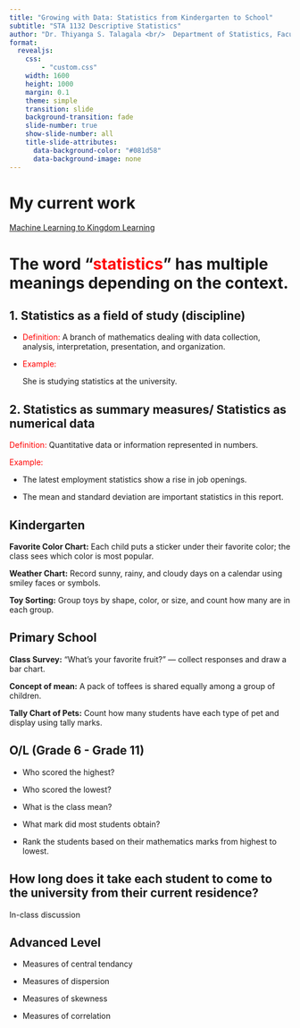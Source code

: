 ```yaml
---
title: "Growing with Data: Statistics from Kindergarten to School"
subtitle: "STA 1132 Descriptive Statistics"
author: "Dr. Thiyanga S. Talagala <br/>  Department of Statistics, Faculty of Applied Sciences <br/> University of Sri Jayewardenepura, Sri Lanka"
format:
  revealjs:
    css:
        - "custom.css"
    width: 1600
    height: 1000
    margin: 0.1
    theme: simple
    transition: slide
    background-transition: fade
    slide-number: true
    show-slide-number: all
    title-slide-attributes: 
      data-background-color: "#081d58"
      data-background-image: none
---
```


# {background-color="black" background-image="mlegp.jpg" background-size="700px"}

# {background-color="black" background-image="legobest.jpg" background-size="700px"}

# My current work

 [Machine Learning to Kingdom Learning](https://thiyangt.github.io/ML2KL/)
 
# {background-color="black" background-image="img1.jpg" background-size="700px"}

# {background-color="black" background-image="img2.png" background-size="600px"}

# {background-color="black" background-image="img3.png" background-size="600px"}

# The word "[statistics]{style="color:red;"}" has multiple meanings depending on the context. 

## 1. Statistics as a field of study (discipline)

- [Definition:]{style="color:red;"} A branch of mathematics dealing with data collection, analysis, interpretation, presentation, and organization.

- [Example:]{style="color:red;"} 

  She is studying statistics at the university.
  
## 2. Statistics as summary measures/ Statistics as numerical data

[Definition:]{style="color:red;"} Quantitative data or information represented in numbers.

[Example:]{style="color:red;"}

  - The latest employment statistics show a rise in job openings.
  
  - The mean and standard deviation are important statistics in this report.

## {background-color="black" background-image="img4.png" background-size="700px"}

## Kindergarten  

**Favorite Color Chart:** Each child puts a sticker under their favorite color; the class sees which color is most popular.

**Weather Chart:** Record sunny, rainy, and cloudy days on a calendar using smiley faces or symbols.

**Toy Sorting:** Group toys by shape, color, or size, and count how many are in each group.

## Primary School 
**Class Survey:** "What’s your favorite fruit?" — collect responses and draw a bar chart.

**Concept of mean:** A pack of toffees is shared equally among a group of children. 

**Tally Chart of Pets:** Count how many students have each type of pet and display using tally marks.

## O/L (Grade 6 - Grade 11)

- Who scored the highest? 

- Who scored the lowest? 

- What is the class mean? 

- What mark did most students obtain?

- Rank the students based on their mathematics marks from highest to lowest.

## How long does it take each student to come to the university from their current residence?

In-class discussion

## Advanced Level

- Measures of central tendancy

- Measures of dispersion

- Measures of skewness

- Measures of correlation



## {background-color="black" background-image="img5.png" background-size="700px"}

